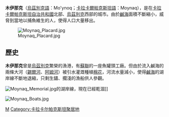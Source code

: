 {{coord|43|46|N|59|02|E|display=title}}
{{Infobox City |official_name = Mo'ynoq
|chinese_name = 木伊那克
|nickname = 
|website = 
|image_skyline = Moynaq.jpg
|image_caption = 木伊那克的歡迎標誌
|image_flag = 
|image_seal = 
|image_map = 
|map_caption = 
|subdivision_type = 
|subdivision_type1 = 
|subdivision_type2 = 
|subdivision_name = 
|subdivision_name1 = 
|subdivision_name2 = 
|leader_title = 
|leader_name = 
|area_magnitude =
|area_total =  
|population_as_of = 2018
|population_total = 13500<ref>[https://data.gov.uz/ru/datasets/5800 Число постоянных жителей в Республике Каракалпакстан на 1 января 2018 года], Портал открытых данных Республики Узбекистан</ref>
|population_metro = 
|population_density = 

}}
'''木伊那克'''（[[烏茲別克語|烏茲別克語]]：Mo'ynoq；[[卡拉卡爾帕克斯坦語|卡拉卡爾帕克斯坦語]]：Moynaq），是在[[卡拉卡爾帕克斯坦自治共和國|卡拉卡爾帕克斯坦自治共和國]]北部、[[烏茲別克|烏茲別克]]西部的城市。由於[[鹹海|鹹海]]面積不斷縮小，威脅到當地以捕魚維生的人，使得人口大量移出。

[[Image:Moynaq_Placard.jpg|thumb]]

== 歷史 ==

'''木伊那克'''曾是[[烏茲別克|烏茲別克]]繁榮的漁港，有[[蘇聯|蘇聯]]的一座魚罐頭工廠。但由於流入鹹海的兩條大河（[[錫爾河|錫爾河]]、[[阿姆河|阿姆河]]）被引水灌溉種植[[棉花|棉花]]，河流水量減小，使得[[鹹海|鹹海]]的湖岸線不斷地退縮，只剩生鏽、擱淺的漁船供人參觀。

[[Image:Moynaq_Memorial.jpg|thumb]]的湖岸線，現在已經乾涸]]

[[Image:Moynaq_Boats.jpg|thumb]]
{{CAsia-stub}}
[[Category:乌兹别克斯坦城市|М]]
[[Category:卡拉卡尔帕克斯坦聚居地|Category:卡拉卡尔帕克斯坦聚居地]]